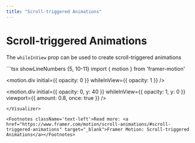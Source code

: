 ```yaml
---
title: "Scroll-triggered Animations"
---
```



# Scroll-triggered Animations

The `whileInView` prop can be used to create scroll-triggered animations

<Visualizer Comp={ScrollTriggeredAnimations} reload={false}>
```tsx showLineNumbers {5, 10-11}
import { motion } from 'framer-motion'

<motion.div
  initial={{ opacity: 0 }}
  whileInView={{ opacity: 1 }}
/>

<motion.div
  initial={{ opacity: 0, y: 40 }}
  whileInView={{ opacity: 1, y: 0 }}
  viewport={{ amount: 0.8, once: true }}
/>

```
</Visualizer>

<Footnotes className='text-left'>Read more: <a href="https://www.framer.com/motion/scroll-animations/#scroll-triggered-animations" target="_blank">Framer Motion: Scroll-triggered Animations</a></Footnotes>
